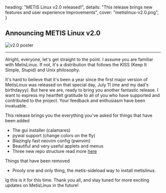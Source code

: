   heading: "METIS Linux v2.0 released!",
  details:
    "This release brings new features and user experience Improvements",
  cover: "metislinux-v2.0.png",
}

<div id='DocContent' class='news'> 

## Announcing METIS Linux v2.0

![v2.0 poster](/news/metislinux-v2.0.png)

<div my-1>
<hr/>

Alright, everyone, let's get straight to the point. I assume you are familiar
with MetisLinux. If not, it's a distribution that follows the KISS (Keep It
Simple, Stupid) and Unix philosophy. 

It's hard to believe that it's been a year since the first major version of
MetisLinux was released on that special day, July 11 (me and my dad's birthdayyy). But here we are, ready to
bring you another fantastic release. I want to express my heartfelt gratitude
to all of you who have supported and contributed to the project. Your feedback
and enthusiasm have been invaluable.



This release brings you the everything you've asked for
things that have been added

- The gui installer (calamares)
- pywal support (change colors on the fly)
- Blazingly fast neovim config (pwnvim)
- Beautiful and very useful applets and menus
- Three new repo structure read more [here](https://metislinux.org/docs/guides/repos)

Things that have been removed
- Prooly one and only thing, the metis-sideload way to install metislinux.

Ig this is it for this time. Thank you all, and stay tuned for more exciting updates on MetisLinux in the future!


</div>

</div>

